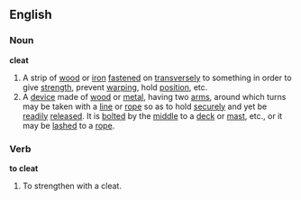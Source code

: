==English==

===Noun===

'''cleat'''

#A strip of [[wood]] or [[iron]] [[fastened]] on [[transversely]] to something in order to give [[strength]], prevent [[warping]], hold [[position]], etc.
#A [[device]] made of [[wood]] or [[metal]], having two [[arms]], around which turns may be taken with a [[line]] or [[rope]] so as to hold [[securely]] and yet be [[readily]] [[released]]. It is [[bolted]] by the [[middle]] to a [[deck]] or [[mast]], etc., or it may be [[lashed]] to a [[rope]].

===Verb===

'''to cleat'''

#To strengthen with a cleat.